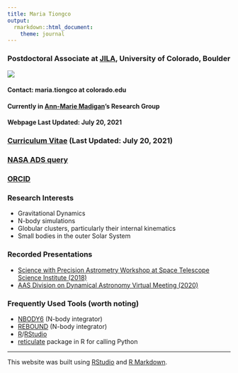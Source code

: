 ```yaml
---
title: Maria Tiongco
output:
  rmarkdown::html_document:
    theme: journal
---
```


### Postdoctoral Associate at [JILA](https://jila.colorado.edu), University of Colorado, Boulder

![](maria.jpg)

#### Contact: maria.tiongco at colorado.edu

#### Currently in [Ann-Marie Madigan](https://jila.colorado.edu/~madigan/)'s Research Group 

#### Webpage Last Updated: July 20, 2021

### [Curriculum Vitae](mtiongco-cv.pdf) (Last Updated: July 20, 2021)

### [NASA ADS query](https://ui.adsabs.harvard.edu/search/q=%20author%3A%22tiongco%2Cmaria%22&sort=date%20desc%2C%20bibcode%20desc&p_=0)

### [ORCID](https://orcid.org/0000-0003-1971-1809)

### Research Interests
- Gravitational Dynamics
- N-body simulations
- Globular clusters, particularly their internal kinematics
- Small bodies in the outer Solar System

### Recorded Presentations
- [Science with Precision Astrometry Workshop at Space Telescope Science Institute (2018)](https://cloudproject.hosted.panopto.com/Panopto/Pages/Viewer.aspx?id=9151f097-008a-4ec6-b5ce-a98d0183dc0f)
- [AAS Division on Dynamical Astronomy Virtual Meeting (2020)](https://vimeo.com/442073415)

### Frequently Used Tools (worth noting)
- [NBODY6](https://people.ast.cam.ac.uk/~sverre/web/pages/nbody.htm) (N-body integrator)
- [REBOUND](https://rebound.readthedocs.io/en/latest/) (N-body integrator)
- [R](https://www.r-project.org)/[RStudio](https://www.rstudio.com) 
- [reticulate](https://rstudio.github.io/reticulate/) package in R for calling Python

***

This website was built using [RStudio](https://www.rstudio.com) and [R Markdown](https://rmarkdown.rstudio.com).
